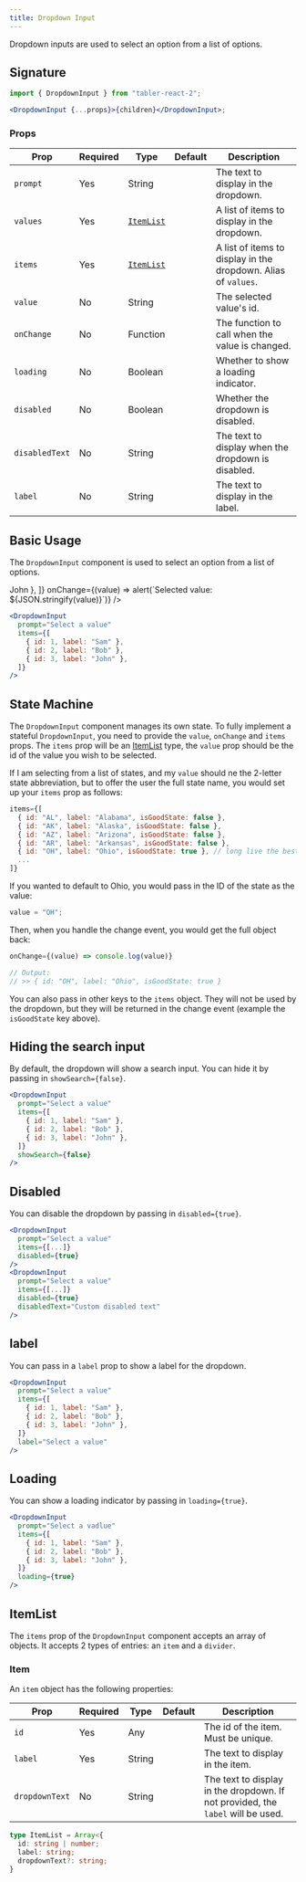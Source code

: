 ```yaml
---
title: Dropdown Input
---
```



Dropdown inputs are used to select an option from a list of options.

## Signature

```jsx
import { DropdownInput } from "tabler-react-2";

<DropdownInput {...props}>{children}</DropdownInput>;
```

### Props

| Prop           | Required | Type                    | Default | Description                                                    |
| -------------- | -------- | ----------------------- | ------- | -------------------------------------------------------------- |
| `prompt`       | Yes      | String                  |         | The text to display in the dropdown.                           |
| `values`       | Yes      | [`ItemList`](#itemlist) |         | A list of items to display in the dropdown.                    |
| `items`        | Yes      | [`ItemList`](#itemlist) |         | A list of items to display in the dropdown. Alias of `values`. |
| `value`        | No       | String                  |         | The selected value's id.                                       |
| `onChange`     | No       | Function                |         | The function to call when the value is changed.                |
| `loading`      | No       | Boolean                 |         | Whether to show a loading indicator.                           |
| `disabled`     | No       | Boolean                 |         | Whether the dropdown is disabled.                              |
| `disabledText` | No       | String                  |         | The text to display when the dropdown is disabled.             |
| `label`        | No       | String                  |         | The text to display in the label.                              |

## Basic Usage

The `DropdownInput` component is used to select an option from a list of options.

<Excerpt>
  <DropdownInput
    prompt="Select a value"
    values={[
      { id: 1, label: "Sam" },
      { id: 2, label: "Bob" },
      { id: 3, label: <b>John</b> },
    ]}
    onChange={(value) => alert(`Selected value: ${JSON.stringify(value)}`)}
  />
</Excerpt>

```jsx
<DropdownInput
  prompt="Select a value"
  items={[
    { id: 1, label: "Sam" },
    { id: 2, label: "Bob" },
    { id: 3, label: "John" },
  ]}
/>
```

## State Machine

The `DropdownInput` component manages its own state. To fully implement a stateful `DropdownInput`, you need to provide the `value`, `onChange` and `items` props. The `items` prop will be an [ItemList](#itemlist) type, the `value` prop should be the id of the value you wish to be selected.

If I am selecting from a list of states, and my `value` should ne the 2-letter state abbreviation, but to offer the user the full state name, you would set up your `items` prop as follows:

```jsx
items={[
  { id: "AL", label: "Alabama", isGoodState: false },
  { id: "AK", label: "Alaska", isGoodState: false },
  { id: "AZ", label: "Arizona", isGoodState: false },
  { id: "AR", label: "Arkansas", isGoodState: false },
  { id: "OH", label: "Ohio", isGoodState: true }, // long live the best state!
  ...
]}
```

If you wanted to default to Ohio, you would pass in the ID of the state as the value:

```jsx
value = "OH";
```

Then, when you handle the change event, you would get the full object back:

```jsx
onChange={(value) => console.log(value)}

// Output:
// >> { id: "OH", label: "Ohio", isGoodState: true }
```

You can also pass in other keys to the `items` object. They will not be used by the dropdown, but they will be returned in the change event (example the `isGoodState` key above).

## Hiding the search input

By default, the dropdown will show a search input. You can hide it by passing in `showSearch={false}`.

<Excerpt>
  <DropdownInput
    prompt="Select a value"
    items={[
      { id: 1, label: "Sam" },
      { id: 2, label: "Bob" },
      { id: 3, label: "John" },
    ]}
    showSearch={false}
  />
</Excerpt>

```jsx highlight={8}
<DropdownInput
  prompt="Select a value"
  items={[
    { id: 1, label: "Sam" },
    { id: 2, label: "Bob" },
    { id: 3, label: "John" },
  ]}
  showSearch={false}
/>
```

## Disabled

You can disable the dropdown by passing in `disabled={true}`.

<Excerpt>
  <div
    style={{
      display: "flex",
      flexDirection: "row",
      gap: 10,
      flexWrap: "wrap",
      alignItems: "center",
    }}
  >
    <DropdownInput
      prompt="Select a value"
      items={[
        { id: 1, label: "Sam" },
        { id: 2, label: "Bob" },
        { id: 3, label: "John" },
      ]}
      disabled={true}
    />
    <DropdownInput
      prompt="Select a value"
      items={[
        { id: 1, label: "Sam" },
        { id: 2, label: "Bob" },
        { id: 3, label: "John" },
      ]}
      disabled={true}
      disabledText="Custom disabled text"
    />
  </div>
</Excerpt>

```jsx highlight={4,9-10}
<DropdownInput
  prompt="Select a value"
  items={[...]}
  disabled={true}
/>
<DropdownInput
  prompt="Select a value"
  items={[...]}
  disabled={true}
  disabledText="Custom disabled text"
/>
```

## label

You can pass in a `label` prop to show a label for the dropdown.

<Excerpt>
  <DropdownInput
    prompt="Select a value"
    items={[
      { id: 1, label: "Sam" },
      { id: 2, label: "Bob" },
      { id: 3, label: "John" },
    ]}
    label="Select a value"
  />
</Excerpt>

```jsx highlight={8}
<DropdownInput
  prompt="Select a value"
  items={[
    { id: 1, label: "Sam" },
    { id: 2, label: "Bob" },
    { id: 3, label: "John" },
  ]}
  label="Select a value"
/>
```

## Loading

You can show a loading indicator by passing in `loading={true}`.

<Excerpt>
  <DropdownInput
    prompt="Select a value"
    items={[
      { id: 1, label: "Sam" },
      { id: 2, label: "Bob" },
      { id: 3, label: "John" },
    ]}
    loading={true}
  />
</Excerpt>

```jsx highlight={8}
<DropdownInput
  prompt="Select a vadlue"
  items={[
    { id: 1, label: "Sam" },
    { id: 2, label: "Bob" },
    { id: 3, label: "John" },
  ]}
  loading={true}
/>
```

## ItemList

The `items` prop of the `DropdownInput` component accepts an array of objects. It accepts 2 types of entries: an `item` and a `divider`.

### Item

An `item` object has the following properties:

| Prop           | Required | Type   | Default | Description                                                                     |
| -------------- | -------- | ------ | ------- | ------------------------------------------------------------------------------- |
| `id`           | Yes      | Any    |         | The id of the item. Must be unique.                                             |
| `label`        | Yes      | String |         | The text to display in the item.                                                |
| `dropdownText` | No       | String |         | The text to display in the dropdown. If not provided, the `label` will be used. |

```ts
type ItemList = Array<{
  id: string | number;
  label: string;
  dropdownText?: string;
}
```
